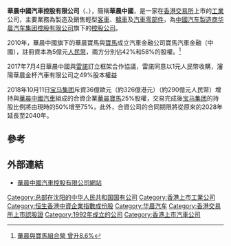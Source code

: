 {{Infobox company
| name             = 華晨中國汽車控股有限公司
| logo             = [[File:Brilliance_Auto_logo.svg|200px]]
| caption          =
| type             = 公開上市
| traded_as        = {{FWB|CBA}}, {{HKEX|1114}}
| fate             =
| predecessor      =
| successor        =
| foundation       =
| founder          =
| defunct          = <!-- {{End date|YYYY|MM|DD}} -->
| location        = 中國遼寧省瀋陽市<br/>百慕達 (註冊地)
| area_served      =
| key_people       = 閻秉哲 董事長
| industry         = 重工業
| products         = 汽車, 汽車零件,發動機
| services         =
| revenue          =
| operating_income =
| net_income       =
| assets           =
| equity           =
| owner            = [[华晨汽车集团|华晨汽车集团]]30.43%
| num_employees    =
| parent           = [[华晨汽车集团|华晨汽车集团]]
| divisions        =
| subsid           =
| homepage         = {{URL|http://www.brilliance-auto.com/}}
| footnotes        = <ref>[http://www.hkexnews.hk/listedco/listconews/SEHK/2016/0426/LTN20160426439_C.pdf 華晨中國2015年年報]</ref>
| intl             =
}}
'''華晨中國汽車控股有限公司'''（{{hkex|1114}}、{{OTC|BCAHY}}），簡稱'''華晨中國'''，是一家在[[香港交易所|香港交易所]]上市的[[工業|工業]]公司，主要業務為製造及銷售輕型[[客車|客車]]、[[轎車|轎車]]及[[汽車|汽車]][[零部件|零部件]]，為[[中国汽车制造业|中國汽车製造商]][[华晨汽车集团控股有限公司|华晨汽车集团控股有限公司]]旗下的[[控股公司|控股公司]]。

2010年，華晨中國旗下的華晨寶馬與[[BMW|寶馬]]成立汽車金融公司寶馬汽車金融（中國），註冊資本為5億元[[人民幣|人民幣]]，兩方分別佔42%和58%的股權。<ref>[http://hk.apple.nextmedia.com/realtime/art_main.php?iss_id=20100917&sec_id=7015342&subsec=6996645&art_id=14460553 華晨與寶馬組合營 曾升8.6%]</ref>

2017年7月4日華晨中國與[[雷諾|雷諾]]訂立框架合作協議，雷諾同意以1元人民幣收購，瀋陽華晨金杯汽車有限公司之49%股本權益

2018年10月11日[[BMW|宝马集团]]斥資36億歐元（約326億港元）（約290億元人民幣）增持與[[華晨中國汽車|華晨中國汽車]]組成的合資企業[[華晨寶馬|華晨寶馬]]25%股權，交易完成後[[BMW|宝马集团]]的持股比例將由現時的50%增至75%，此外，合資公司的合同期限將從原來的2028年延長至2040年。


==參考==
{{reflist}}

==外部連結==
*[http://www.brillianceauto.com 華晨中國汽車控股有限公司網站] {{Wayback|url=http://www.brillianceauto.com/ |date=20110208140401 }}

{{Hang Seng China-Affiliated Corporations Index}}

[[Category:总部在沈阳的中华人民共和国国有公司|Category:总部在沈阳的中华人民共和国国有公司]]
[[Category:香港上市工業公司|Category:香港上市工業公司]]
[[Category:恒生香港中資企業指數成份股|Category:恒生香港中資企業指數成份股]]
[[Category:华晨汽车|Category:华晨汽车]]
[[Category:香港交易所上市認股證|Category:香港交易所上市認股證]]
[[Category:1992年成立的公司|Category:1992年成立的公司]]
[[Category:香港上市汽車公司|Category:香港上市汽車公司]]